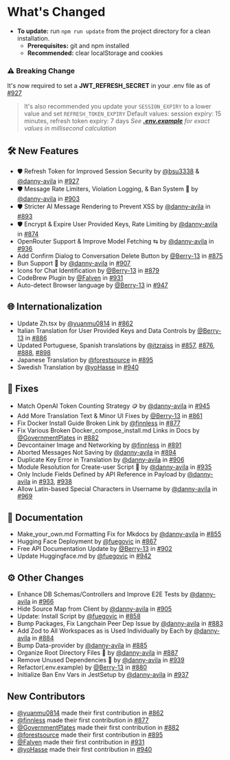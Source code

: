 # What's Changed

- **To update:** run `npm run update` from the project directory for a clean installation.
  - **Prerequisites:** git and npm installed
  - **Recommended:** clear localStorage and cookies

### ⚠️ Breaking Change

It's now required to set a **JWT_REFRESH_SECRET** in your .env file as of [#927](https://github.com/danny-avila/LibreChat/pull/927)

> It's also recommended you update your `SESSION_EXPIRY` to a lower value and set `REFRESH_TOKEN_EXPIRY`
> Default values: session expiry: 15 minutes, refresh token expiry: 7 days
> _See **[.env.example](https://github.com/danny-avila/LibreChat/blob/1378eb5097b666a4add27923e47be73919957e5b/.env.example#L314)** for exact values in millisecond calculation_

## 🛠️ New Features

- 🛡️ Refresh Token for Improved Session Security by [@bsu3338](https://github.com/bsu3338) & [@danny-avila](https://github.com/danny-avila) in [#927](https://github.com/danny-avila/LibreChat/pull/927)
- 🛡️ Message Rate Limiters, Violation Logging, & Ban System 🔨 by [@danny-avila](https://github.com/danny-avila) in [#903](https://github.com/danny-avila/LibreChat/pull/903)
- 🛡️ Stricter AI Message Rendering to Prevent XSS by [@danny-avila](https://github.com/danny-avila) in [#893](https://github.com/danny-avila/LibreChat/pull/893)
- 🛡️ Encrypt & Expire User Provided Keys, Rate Limiting by [@danny-avila](https://github.com/danny-avila) in [#874](https://github.com/danny-avila/LibreChat/pull/874)
- OpenRouter Support & Improve Model Fetching ⇆ by [@danny-avila](https://github.com/danny-avila) in [#936](https://github.com/danny-avila/LibreChat/pull/936)
- Add Confirm Dialog to Conversation Delete Button by [@Berry-13](https://github.com/Berry-13) in [#875](https://github.com/danny-avila/LibreChat/pull/875)
- Bun Support 🥟 by [@danny-avila](https://github.com/danny-avila) in [#907](https://github.com/danny-avila/LibreChat/pull/907)
- Icons for Chat Identification by [@Berry-13](https://github.com/Berry-13) in [#879](https://github.com/danny-avila/LibreChat/pull/879)
- CodeBrew Plugin by [@Falven](https://github.com/Falven) in [#931](https://github.com/danny-avila/LibreChat/pull/931)
- Auto-detect Browser language by [@Berry-13](https://github.com/Berry-13) in [#947](https://github.com/danny-avila/LibreChat/pull/947)

## 🌐 Internationalization

- Update Zh.tsx by [@yuanmu0814](https://github.com/yuanmu0814) in [#862](https://github.com/danny-avila/LibreChat/pull/862)
- Italian Translation for User Provided Keys and Data Controls by [@Berry-13](https://github.com/Berry-13) in [#886](https://github.com/danny-avila/LibreChat/pull/886)
- Updated Portuguese, Spanish translations by [@itzraiss](https://github.com/itzraiss) in [#857](https://github.com/danny-avila/LibreChat/pull/857), [#876](https://github.com/danny-avila/LibreChat/pull/876), [#888](https://github.com/danny-avila/LibreChat/pull/888), [#898](https://github.com/danny-avila/LibreChat/pull/898)
- Japanese Translation by [@forestsource](https://github.com/forestsource) in [#895](https://github.com/danny-avila/LibreChat/pull/895)
- Swedish Translation by [@yoHasse](https://github.com/yoHasse) in [#940](https://github.com/danny-avila/LibreChat/pull/940)

## 🔧 Fixes

- Match OpenAI Token Counting Strategy 🪙 by [@danny-avila](https://github.com/danny-avila) in [#945](https://github.com/danny-avila/LibreChat/pull/945)
- Add More Translation Text & Minor UI Fixes by [@Berry-13](https://github.com/Berry-13) in [#861](https://github.com/danny-avila/LibreChat/pull/861)
- Fix Docker Install Guide Broken Link by [@finnless](https://github.com/finnless) in [#877](https://github.com/danny-avila/LibreChat/pull/877)
- Fix Various Broken Docker_compose_install.md Links in Docs by [@GovernmentPlates](https://github.com/GovernmentPlates) in [#882](https://github.com/danny-avila/LibreChat/pull/882)
- Devcontainer Image and Networking by [@finnless](https://github.com/finnless) in [#891](https://github.com/danny-avila/LibreChat/pull/891)
- Aborted Messages Not Saving by [@danny-avila](https://github.com/danny-avila) in [#894](https://github.com/danny-avila/LibreChat/pull/894)
- Duplicate Key Error in Translation by [@danny-avila](https://github.com/danny-avila) in [#906](https://github.com/danny-avila/LibreChat/pull/906)
- Module Resolution for Create-user Script 👤 by [@danny-avila](https://github.com/danny-avila) in [#935](https://github.com/danny-avila/LibreChat/pull/935)
- Only Include Fields Defined by API Reference in Payload by [@danny-avila](https://github.com/danny-avila) in [#933](https://github.com/danny-avila/LibreChat/pull/933), [#938](https://github.com/danny-avila/LibreChat/pull/938)
- Allow Latin-based Special Characters in Username by [@danny-avila](https://github.com/danny-avila) in [#969](https://github.com/danny-avila/LibreChat/pull/969)

## 📝 Documentation

- Make_your_own.md Formatting Fix for Mkdocs by [@danny-avila](https://github.com/danny-avila) in [#855](https://github.com/danny-avila/LibreChat/pull/855)
- Hugging Face Deployment by [@fuegovic](https://github.com/fuegovic) in [#867](https://github.com/danny-avila/LibreChat/pull/867)
- Free API Documentation Update by [@Berry-13](https://github.com/Berry-13) in [#902](https://github.com/danny-avila/LibreChat/pull/902)
- Update Huggingface.md by [@fuegovic](https://github.com/fuegovic) in [#942](https://github.com/danny-avila/LibreChat/pull/942)

## ⚙️ Other Changes

- Enhance DB Schemas/Controllers and Improve E2E Tests by [@danny-avila](https://github.com/danny-avila) in [#966](https://github.com/danny-avila/LibreChat/pull/966)
- Hide Source Map from Client by [@danny-avila](https://github.com/danny-avila) in [#905](https://github.com/danny-avila/LibreChat/pull/905)
- Update: Install Script by [@fuegovic](https://github.com/fuegovic) in [#858](https://github.com/danny-avila/LibreChat/pull/858)
- Bump Packages, Fix Langchain Peer Dep Issue by [@danny-avila](https://github.com/danny-avila) in [#883](https://github.com/danny-avila/LibreChat/pull/883)
- Add Zod to All Workspaces as is Used Individually by Each by [@danny-avila](https://github.com/danny-avila) in [#884](https://github.com/danny-avila/LibreChat/pull/884)
- Bump Data-provider by [@danny-avila](https://github.com/danny-avila) in [#885](https://github.com/danny-avila/LibreChat/pull/885)
- Organize Root Directory Files 🧹 by [@danny-avila](https://github.com/danny-avila) in [#887](https://github.com/danny-avila/LibreChat/pull/887)
- Remove Unused Dependencies 🧹 by [@danny-avila](https://github.com/danny-avila) in [#939](https://github.com/danny-avila/LibreChat/pull/939)
- Refactor(.env.example) by [@Berry-13](https://github.com/Berry-13) in [#880](https://github.com/danny-avila/LibreChat/pull/880)
- Initialize Ban Env Vars in JestSetup by [@danny-avila](https://github.com/danny-avila) in [#937](https://github.com/danny-avila/LibreChat/pull/937)

## New Contributors

- [@yuanmu0814](https://github.com/yuanmu0814) made their first contribution in [#862](https://github.com/danny-avila/LibreChat/pull/862)
- [@finnless](https://github.com/finnless) made their first contribution in [#877](https://github.com/danny-avila/LibreChat/pull/877)
- [@GovernmentPlates](https://github.com/GovernmentPlates) made their first contribution in [#882](https://github.com/danny-avila/LibreChat/pull/882)
- [@forestsource](https://github.com/forestsource) made their first contribution in [#895](https://github.com/danny-avila/LibreChat/pull/895)
- [@Falven](https://github.com/Falven) made their first contribution in [#931](https://github.com/danny-avila/LibreChat/pull/931)
- [@yoHasse](https://github.com/yoHasse) made their first contribution in [#940](https://github.com/danny-avila/LibreChat/pull/940)
